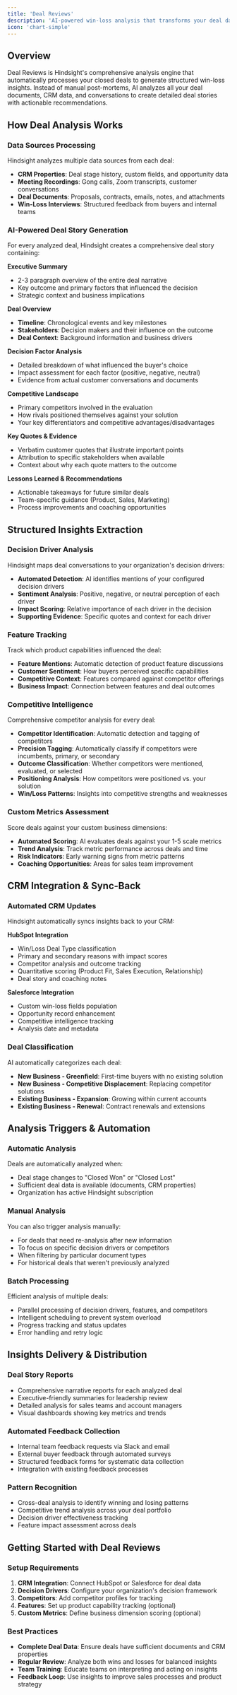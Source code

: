 ```yaml
---
title: 'Deal Reviews'
description: 'AI-powered win-loss analysis that transforms your deal data into actionable insights'
icon: 'chart-simple'
---
```


## Overview
Deal Reviews is Hindsight's comprehensive analysis engine that automatically processes your closed deals to generate structured win-loss insights. Instead of manual post-mortems, AI analyzes all your deal documents, CRM data, and conversations to create detailed deal stories with actionable recommendations.

## How Deal Analysis Works

### Data Sources Processing
Hindsight analyzes multiple data sources from each deal:
- **CRM Properties**: Deal stage history, custom fields, and opportunity data
- **Meeting Recordings**: Gong calls, Zoom transcripts, customer conversations
- **Deal Documents**: Proposals, contracts, emails, notes, and attachments
- **Win-Loss Interviews**: Structured feedback from buyers and internal teams

### AI-Powered Deal Story Generation
For every analyzed deal, Hindsight creates a comprehensive deal story containing:

**Executive Summary**
- 2-3 paragraph overview of the entire deal narrative
- Key outcome and primary factors that influenced the decision
- Strategic context and business implications

**Deal Overview**
- **Timeline**: Chronological events and key milestones
- **Stakeholders**: Decision makers and their influence on the outcome
- **Deal Context**: Background information and business drivers

**Decision Factor Analysis**
- Detailed breakdown of what influenced the buyer's choice
- Impact assessment for each factor (positive, negative, neutral)
- Evidence from actual customer conversations and documents

**Competitive Landscape**
- Primary competitors involved in the evaluation
- How rivals positioned themselves against your solution
- Your key differentiators and competitive advantages/disadvantages

**Key Quotes & Evidence**
- Verbatim customer quotes that illustrate important points
- Attribution to specific stakeholders when available
- Context about why each quote matters to the outcome

**Lessons Learned & Recommendations**
- Actionable takeaways for future similar deals
- Team-specific guidance (Product, Sales, Marketing)
- Process improvements and coaching opportunities

## Structured Insights Extraction

### Decision Driver Analysis
Hindsight maps deal conversations to your organization's decision drivers:
- **Automated Detection**: AI identifies mentions of your configured decision drivers
- **Sentiment Analysis**: Positive, negative, or neutral perception of each driver
- **Impact Scoring**: Relative importance of each driver in the decision
- **Supporting Evidence**: Specific quotes and context for each driver

### Feature Tracking
Track which product capabilities influenced the deal:
- **Feature Mentions**: Automatic detection of product feature discussions
- **Customer Sentiment**: How buyers perceived specific capabilities
- **Competitive Context**: Features compared against competitor offerings
- **Business Impact**: Connection between features and deal outcomes

### Competitive Intelligence
Comprehensive competitor analysis for every deal:
- **Competitor Identification**: Automatic detection and tagging of competitors
- **Precision Tagging**: Automatically classify if competitors were incumbents, primary, or secondary
- **Outcome Classification**: Whether competitors were mentioned, evaluated, or selected
- **Positioning Analysis**: How competitors were positioned vs. your solution
- **Win/Loss Patterns**: Insights into competitive strengths and weaknesses

### Custom Metrics Assessment
Score deals against your custom business dimensions:
- **Automated Scoring**: AI evaluates deals against your 1-5 scale metrics
- **Trend Analysis**: Track metric performance across deals and time
- **Risk Indicators**: Early warning signs from metric patterns
- **Coaching Opportunities**: Areas for sales team improvement

## CRM Integration & Sync-Back

### Automated CRM Updates
Hindsight automatically syncs insights back to your CRM:

**HubSpot Integration**
- Win/Loss Deal Type classification
- Primary and secondary reasons with impact scores
- Competitor analysis and outcome tracking
- Quantitative scoring (Product Fit, Sales Execution, Relationship)
- Deal story and coaching notes

**Salesforce Integration** 
- Custom win-loss fields population
- Opportunity record enhancement
- Competitive intelligence tracking
- Analysis date and metadata

### Deal Classification
AI automatically categorizes each deal:
- **New Business - Greenfield**: First-time buyers with no existing solution
- **New Business - Competitive Displacement**: Replacing competitor solutions
- **Existing Business - Expansion**: Growing within current accounts
- **Existing Business - Renewal**: Contract renewals and extensions

## Analysis Triggers & Automation

### Automatic Analysis
Deals are automatically analyzed when:
- Deal stage changes to "Closed Won" or "Closed Lost"
- Sufficient deal data is available (documents, CRM properties)
- Organization has active Hindsight subscription

### Manual Analysis
You can also trigger analysis manually:
- For deals that need re-analysis after new information
- To focus on specific decision drivers or competitors
- When filtering by particular document types
- For historical deals that weren't previously analyzed

### Batch Processing
Efficient analysis of multiple deals:
- Parallel processing of decision drivers, features, and competitors
- Intelligent scheduling to prevent system overload
- Progress tracking and status updates
- Error handling and retry logic

## Insights Delivery & Distribution

### Deal Story Reports
- Comprehensive narrative reports for each analyzed deal
- Executive-friendly summaries for leadership review
- Detailed analysis for sales teams and account managers
- Visual dashboards showing key metrics and trends

### Automated Feedback Collection
- Internal team feedback requests via Slack and email
- External buyer feedback through automated surveys
- Structured feedback forms for systematic data collection
- Integration with existing feedback processes

### Pattern Recognition
- Cross-deal analysis to identify winning and losing patterns
- Competitive trend analysis across your deal portfolio
- Decision driver effectiveness tracking
- Feature impact assessment across deals

## Getting Started with Deal Reviews

### Setup Requirements
1. **CRM Integration**: Connect HubSpot or Salesforce for deal data
2. **Decision Drivers**: Configure your organization's decision framework
3. **Competitors**: Add competitor profiles for tracking
4. **Features**: Set up product capability tracking (optional)
5. **Custom Metrics**: Define business dimension scoring (optional)

### Best Practices
- **Complete Deal Data**: Ensure deals have sufficient documents and CRM properties
- **Regular Review**: Analyze both wins and losses for balanced insights
- **Team Training**: Educate teams on interpreting and acting on insights
- **Feedback Loop**: Use insights to improve sales processes and product strategy